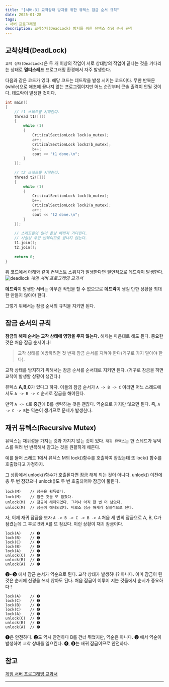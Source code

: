 ```yaml
---
title: "[서버-3] 교착상태 방지를 위한 뮤텍스 잠금 순서 규칙"
date: 2025-01-28
tags:
- 서버 프로그래밍
description: 교착상태(DeadLock) 방지를 위한 뮤텍스 잠금 순서 규칙
---
```


## 교착상태(DeadLock)
`교착 상태(DeadLock)`은 두 개 이상의 작업이 서로 상대방의 작업이 끝나는 것을 기다리는 상태로 **멀티스레드** 프로그래밍 환경에서 자주 발생한다.

다음과 같은 코드가 있다. 해당 코드는 데드락을 발생 시키는 코드이다. 무한 반복문(while)으로 애초에 끝나지 않는 프로그램이지만 어느 순간부터 콘솔 출력이 안될 것이다. 데드락이 발생한 것이다.
```cpp
int main()
{
    // t1 스레드를 시작한다.
    thread t1([]()
    {
        while (1)
        {
            CriticalSectionLock lock(a_mutex);
            a++;
            CriticalSectionLock lock2(b_mutex);
            b++;
            cout << "t1 done.\n";
        }
    });
 
    // t2 스레드를 시작한다.
    thread t2([]()
    {
        while (1)
        {
            CriticalSectionLock lock(b_mutex);
            b++;
            CriticalSectionLock lock2(a_mutex);
            a++;
            cout << "t2 done.\n";
        }
    });
 
    // 스레드들의 일이 끝날 때까지 기다린다.
    // 사실상 무한 반복이므로 끝나지 않는다.
    t1.join();
    t2.join();
 
    return 0;
}
```
위 코드에서 아래와 같이 컨텍스트 스위치가 발생한다면 필연적으로 데드락이 발생한다.
![deadlock](/images/post-40/deadlock.jpg)
<cite>게임 서버 프로그래밍 교과서</cite>


**데드락**이 발생한 서버는 아무런 작업을 할 수 없으므로 **데드락**이 생길 만한 상황을 최대한 만들지 않아야 한다.

그렇기 위해서는 잠금 순서의 규칙을 지키면 된다.

## 잠금 순서의 규칙
**잠금의 해제 순서는 교착 상태에 영항을 주지 않는다.** 해제는 마음대로 해도 된다. 중요한 것은 처음 잠금 순서이다!
> 교착 상태를 예방하려면 첫 번째 잠금 순서를 지켜야 한다(거꾸로 가지 말아야 한다).

교착 상태를 방지하기 위해서는 잠금 순서를 순서대로 지키면 된다. (거꾸로 잠금을 하면 교착이 발생할 상황이 생긴다.)

뮤텍스 **A,B,C**가 있다고 하자. 이들의 잠금 순서가 `A -> B -> C` 이라면 어느 스레드에서도 `A -> B -> C` 순서로 잠금을 해야된다.

만약 `A -> C`로 중간에 B를 생략하는 것은 괜찮다. 역순으로 가지만 않으면 된다. 즉, `A -> C -> B`는 역순이 생기므로 문제가 발생한다.

## 재귀 뮤텍스(Recursive Mutex)

뮤텍스는 재귀성을 가지는 것과 가지지 않는 것이 있다. `재귀 뮤텍스`는 한 스레드가 뮤텍스를 여러 번 반복해서 잠그는 것을 원활하게 해준다.

예를 들어 스레드 1에서 뮤텍스 M의 lock()함수를 호출하여 잠갔는데 또 lock() 함수를 호출했다고 가정하자. 

그 상황에서 unlock()함수가 호출된다면 잠금 해제 되는 것이 아니다.
unlock() 이전에 총 두 번 잠갔으니 unlock()도 두 번 호출되어야 잠금이 풀린다.

```
lock(M)    // 잠금을 획득했다.
lock(M)    // 잠근 것을 또 잠갔다.
unlock(M)  // 잠금이 해제되었다. 그러나 아직 한 번 더 남았다.
unlock(M)  // 잠금이 해제되었다. 비로소 잠금 해제가 실질적으로 된다.
```

자, 이제 재귀 잠금을 보자 `A -> B -> C -> B -> A` 처음 세 번의 잠금으로 A, B, C가 잠겼는데 그 후로 B와 A를 또 잠갔다.
이런 상황이 재귀 잠금이다. 

```
lock(A)    // ➊
lock(B)    // ➋
lock(C)    // ➌
lock(B)    // ➍
lock(A)    // ➎
unlock(C)  // ➏
unlock(B)  // ➐
unlock(A)  // ➑
```
➌~➎ 에서 잠근 순서가 역순으로 된다. 교착 상태가 발생하나? 아니다. 이미 잠금이 된 것은 순서에 신경을 쓰지 않아도 된다.
처음 잠금이 이루어 지는 것들에서 순서가 중요하다 !

```
lock(A)    // ➊
lock(C)    // ➋
lock(B)    // ➌
lock(C)    // ➍
lock(A)    // ➎
unlock(C)  // ➏
unlock(B)  // ➐
unlock(A)  // ➑
```
➊은 안전하다. ➋도 역시 안전하다 B를 건너 뛰었지만, 역순은 아니다. ➌ 에서 역순이 발생하여 교착 상태를 일으킨다. ➍, ➎는 재귀 잠금이므로 안전하다.

## 참고
[게임 서버 프로그래밍 교과서](https://search.shopping.naver.com/book/catalog/32442140250?cat_id=50010862&frm=PBOKPRO&query=%EA%B2%8C%EC%9E%84+%EC%84%9C%EB%B2%84+%ED%94%84%EB%A1%9C%EA%B7%B8%EB%9E%98%EB%B0%8D+%EA%B5%90%EA%B3%BC%EC%84%9C&NaPm=ct%3Dm5nogqww%7Cci%3D1cf092fa920a21f64a79fb798377b3dc4ecec93a%7Ctr%3Dboknx%7Csn%3D95694%7Chk%3De62cf94c9a272827ba1e28bb4acf80929b18ae57)
***
